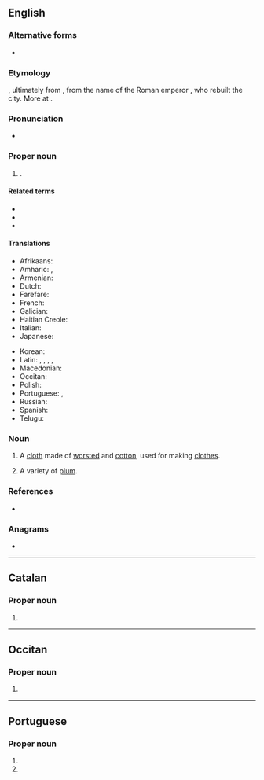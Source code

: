 {{also|Orléans}}
==English==
{{wikipedia}}

===Alternative forms===
* {{l|en|Orléans}}

===Etymology===
{{der|en|fr|Orléans}}, ultimately from {{der|en|la|Aurelianum}}, from the name of the Roman emperor {{w|Aurelian}}, who rebuilt the city. More at {{m|en|Aurelius}}.

===Pronunciation===
* {{IPA|en|/ˈɔɹ.li.ənz/}}

===Proper noun===
{{en-proper noun}}

# {{place|en|city/capital|dept/Loiret|c/France|;|regional capital|r/Centre-Val de Loire}}.

====Related terms====
* {{l|en|New Orleans}}
* {{l|en|Orleans County}}
* {{l|en|Orleans Parish}}

====Translations====
{{trans-top|capital of Centre-Val de Loire, France}}
* Afrikaans: {{t|af|Orléans}}
* Amharic: {{t|am|ኦርሌአን}}, {{t|am|ኦርሌኣን}}
* Armenian: {{t|hy|Օռլեան}}
* Dutch: {{t|nl|Orléans|n}}
* Farefare: {{t|gur|Orlean}}
* French: {{t+|fr|Orléans}}
* Galician: {{t|gl|Orleáns}}
* Haitian Creole: {{t|ht|Òleyan}}
* Italian: {{t|it|Orléans}}
* Japanese: {{t|ja|オルレアン|tr=Orurean}}
{{trans-mid}}
* Korean: {{t|ko|^오를레앙}}
* Latin: {{t|la|Genabum}}, {{t|la|Cenabum}}, {{t|la|Aurilianum}}, {{t|la|Autriculum}}, {{t|la|Orelianum}}
* Macedonian: {{t|mk|Орлеа́н|m}}
* Occitan: {{t|oc|Orleans}}
* Polish: {{t+|pl|Orlean|m}}
* Portuguese: {{t|pt|Orleães|f}}, {{t+|pt|Orleans|f}}
* Russian: {{t|ru|Орлеа́н|m}}
* Spanish: {{t|es|Orleans}}
* Telugu: {{t|te|ఆర్లియన్సు}}
{{trans-bottom}}

===Noun===
{{en-noun|~|Orleans|+}}

# {{lb|en|uncountable|textiles}} A [[cloth]] made of [[worsted]] and [[cotton]], used for making [[clothes]].
# {{lb|en|countable}} A variety of [[plum]].

===References===
* {{R:Webster 1913}}

===Anagrams===
* {{anagrams|en|a=aelnors|Ronseal|Salerno|arenols|loaners|reloans}}

----

==Catalan==

===Proper noun===
{{ca-proper noun}}

# {{place|ca|city|c/France|t=Orleans}}

----

==Occitan==
{{wikipedia|lang=oc}}

===Proper noun===
{{oc-proper noun}}

# {{place|oc|city|c/France|t=Orleans}}

----

==Portuguese==

===Proper noun===
{{pt-proper noun}}

# {{place|pt|municipality|s/Santa Catarina|c/Brazil}}
# {{alternative form of|pt|Orleães}}
